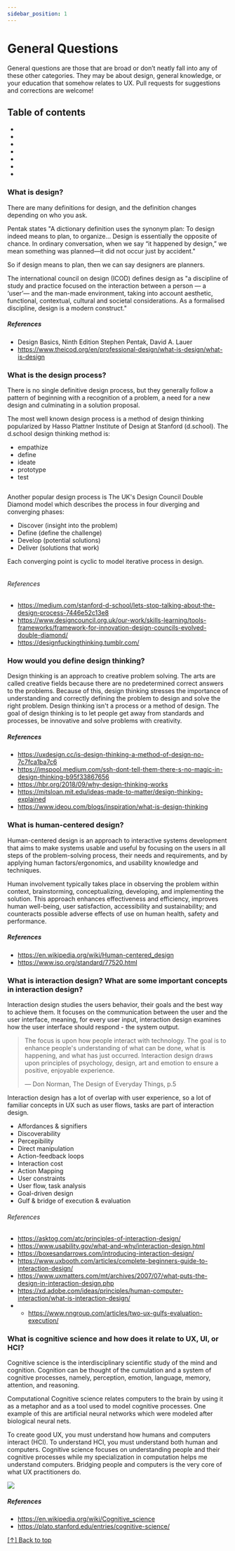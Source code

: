 ```yaml
---
sidebar_position: 1
---
```



# General Questions

General questions are those that are broad or don’t neatly fall into any of these other categories. They may be about design, general knowledge, or your education that somehow relates to UX. Pull requests for suggestions and corrections are welcome!

## Table of contents

- <Question question='What is design?' />
- <Question question='What is the design process?' />
- <Question question='How would you define design thinking?' />
- <Question question='What is human-centered design?' />
- <Question question='What is interaction design? What are some important concepts in interaction design?' />
- <Question question='What is cognitive science and how does it relate to UX, UI, or HCI?' />
- <Question question='How did your education prepare you for this job' />

### What is design?

There are many definitions for design, and the definition changes depending on who you ask.

Pentak states "A dictionary
definition uses the synonym plan: To design indeed means
to plan, to organize... Design is essentially the opposite of chance. In ordinary conversation, when we say “it happened by design,” we mean something was planned—it did not occur just by accident."

So if design means to plan, then we can say designers are planners.

The international council on design (ICOD) defines design as "a discipline of study and practice focused on the interaction between a person — a ‘user’— and the man-made environment, taking into account aesthetic, functional, contextual, cultural and societal considerations. As a formalised discipline, design is a modern construct."

##### References

- Design Basics, Ninth Edition Stephen Pentak, David A. Lauer
- https://www.theicod.org/en/professional-design/what-is-design/what-is-design

### What is the design process?

There is no single definitive design process, but they generally follow a pattern of beginning with a recognition of a problem, a need for a new design and culminating in a solution proposal.

The most well known design process is a method of design thinking popularized by Hasso Plattner Institute of Design at Stanford (d.school). The d.school design thinking method is:

- empathize
- define
- ideate
- prototype
- test

<img src='/img/d-school-design-thinking.jpeg' alt='' />

Another popular design process is The UK's Design Council Double Diamond model which describes the process in four diverging and converging phases:

- Discover (insight into the problem)
- Define (define the challenge)
- Develop (potential solutions)
- Deliver (solutions that work)

Each converging point is cyclic to model iterative process in design.

<img src='/img/dd-model.webp' alt='' />

###### References

- https://medium.com/stanford-d-school/lets-stop-talking-about-the-design-process-7446e52c13e8
- https://www.designcouncil.org.uk/our-work/skills-learning/tools-frameworks/framework-for-innovation-design-councils-evolved-double-diamond/
- https://designfuckingthinking.tumblr.com/

### How would you define design thinking?

Design thinking is an approach to creative problem solving. The arts are called creative fields because there are no predetermined correct answers to the problems. Because of this, design thinking stresses the importance of understanding and correctly defining the problem to design and solve the right problem. Design thinking isn't a process or a method of design. The goal of design thinking is to let people get away from standards and processes, be innovative and solve problems with creativity.

##### References

- https://uxdesign.cc/is-design-thinking-a-method-of-design-no-7c7fca1ba7c6
- https://jmspool.medium.com/ssh-dont-tell-them-there-s-no-magic-in-design-thinking-b95f33867656
- https://hbr.org/2018/09/why-design-thinking-works
- https://mitsloan.mit.edu/ideas-made-to-matter/design-thinking-explained
- https://www.ideou.com/blogs/inspiration/what-is-design-thinking

### What is human-centered design?

Human-centered design is an approach to interactive systems development that aims to make systems usable and useful by focusing on the users in all steps of the problem-solving process, their needs and requirements, and by applying human factors/ergonomics, and usability knowledge and techniques.

Human involvement typically takes place in observing the problem within context, brainstorming, conceptualizing, developing, and implementing the solution. This approach enhances effectiveness and efficiency, improves human well-being, user satisfaction, accessibility and sustainability; and counteracts possible adverse effects of use on human health, safety and performance.

##### References

- https://en.wikipedia.org/wiki/Human-centered_design
- https://www.iso.org/standard/77520.html

### What is interaction design? What are some important concepts in interaction design?

Interaction design studies the users behavior, their goals and the best way to achieve them. It focuses on the communication between the user and the user interface, meaning, for every user input, interaction design examines how the user interface should respond - the system output.

> The focus is upon how people interact with technology. The goal is to enhance people's understanding of what can be done, what is happening, and what has just occurred. Interaction design draws upon principles of psychology, design, art and emotion to ensure a positive, enjoyable experience.
>
> — Don Norman, The Design of Everyday Things, p.5

Interaction design has a lot of overlap with user experience, so a lot of familiar concepts in UX such as user flows, tasks are part of interaction design.

- Affordances & signifiers
- Discoverability
- Percepibility
- Direct manipulation
- Action-feedback loops
- Interaction cost
- Action Mapping
- User constraints
- User flow, task analysis
- Goal-driven design
- Gulf & bridge of execution & evaluation

###### References

- https://asktog.com/atc/principles-of-interaction-design/
- https://www.usability.gov/what-and-why/interaction-design.html
- https://boxesandarrows.com/introducing-interaction-design/
- https://www.uxbooth.com/articles/complete-beginners-guide-to-interaction-design/
- https://www.uxmatters.com/mt/archives/2007/07/what-puts-the-design-in-interaction-design.php
- https://xd.adobe.com/ideas/principles/human-computer-interaction/what-is-interaction-design/
- - https://www.nngroup.com/articles/two-ux-gulfs-evaluation-execution/

### What is cognitive science and how does it relate to UX, UI, or HCI?

Cognitive science is the interdisciplinary scientific study of the mind and cognition. Cognition can be thought of the cumulation and a system of cognitive processes, namely, perception, emotion, language, memory, attention, and reasoning.

Computational Cognitive science relates computers to the brain by using it as a metaphor and as a tool used to model cognitive processes. One example of this are artificial neural networks which were modeled after biological neural nets.

To create good UX, you must understand how humans and computers interact (HCI). To understand HCI, you must understand both human and computers. Cognitive science focuses on understanding people and their cognitive processes while my specialization in computation helps me understand computers. Bridging people and computers is the very core of what UX practitioners do.

<img src='/img/cog-sci.png' />

##### References

- https://en.wikipedia.org/wiki/Cognitive_science
- https://plato.stanford.edu/entries/cognitive-science/

<!--
### Explain the product lifecycle

### Are you familiar with any design processes commonly used in tech?
Agile
Lean UX
Waterfall
Design sprints -->

[[↑] Back to top](#table-of-contents)
